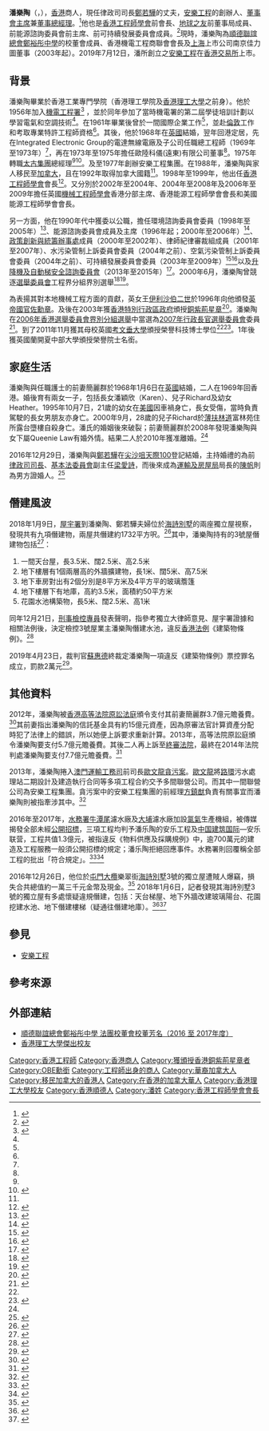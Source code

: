{{Infobox_Officeholder
|name =潘樂陶
|birth_date ={{birth date and age|1940|9|14}}
|nationality = {{CAN}}
|native place = [[廣東省|廣東省]][[順德區|順德]]
|office = [[安樂工程|安樂工程]][[董事長|董事會主席]]
|office2 = [[升降機及自動梯安全諮詢委員會|升降機及自動梯安全諮詢委員會]]主席
|term2= 2013年7月9日－2019年7月8日
|education = 香港工業專門學院<br>[[考文垂大學|考文垂大學]]榮譽科技博士
|spouse = {{marriage|簡麗群（Kay）|1968|2010|end=div}}<br>{{marriage|[[鄭若驊|鄭若驊]]|2016|}}
|children = 長女：潘穎欣（Karen）<br>（{{birth year and age|1971}}）<br>兒子：Richard<br>（1972-2000）<br>幼女：Heather<br>（1974-1995）
}}

'''潘樂陶'''{{BBS}}{{OBE}}（{{lang-en|Otto Poon Lok-to}}，{{bd|1940年|9月14日|||Poon, Otto}}），[[香港|香港]]商人，現任律政司司長[[鄭若驊|鄭若驊]]的丈夫，[[安樂工程|安樂工程]]的創辦人、[[董事長|董事會主席]]兼[[董事總經理|董事總經理]]。<ref name="安樂工程集團 董事及高級管理層">{{Cite web |url=https://www.hkexnews.hk/APP/SEHK/2019/2019043001/a19691/CATAL-20190430-16.PDF |title=安樂工程董事及高級管理層 |publisher=香港交易所 |date=2019 |access-date=2019-07-01 |archive-date=2019-07-01 |archive-url=https://web.archive.org/web/20190701082915/https://www.hkexnews.hk/APP/SEHK/2019/2019043001/a19691/CATAL-20190430-16.PDF |dead-url=no }}</ref>他也是[[香港工程師學會|香港工程師學會]]前會長、[[地球之友|地球之友]]前董事局成員、前能源諮詢委員會前主席、前可持續發展委員會成員。<ref name="潘樂陶">{{Cite web |url=http://www.hksgoa.org/benefit/Otto%20Poon.pdf |title=潘樂陶介紹 |publisher=香港高級公務員協會 |date=約2010 |access-date=2013-05-29 |archive-date=2016-07-30 |archive-url=https://web.archive.org/web/20160730040846/http://www.hksgoa.org/benefit/Otto%20Poon.pdf |dead-url=no }}</ref>現時，潘樂陶為[[順德聯誼總會鄭裕彤中學|順德聯誼總會鄭裕彤中學]]的校董會成員、香港機電工程商聯會會長及[[上海市|上海]]上市公司南京佳力圖董事（2003年起）。2019年7月12日，潘所創立之[[安樂工程|安樂工程]]在[[香港交易所|香港交易所]]上市。

== 背景 ==
潘樂陶畢業於香港工業專門學院（香港理工學院及[[香港理工大學|香港理工大學]]之前身）。他於1956年加入[[機電工程署|機電工程署]]<ref name="可持續發展倡導者">{{Cite web |url=http://www.emsd.gov.hk/emsd/e_download/about/new_hqs_commemorative_booklet/htm_tc/05/s08.htm |title= 可持續發展倡導者  |publisher=機電工程署 |access-date=2013-05-29 |archive-date=2011-12-28 |archive-url=https://web.archive.org/web/20111228040255/http://www.emsd.gov.hk/emsd/e_download/about/new_hqs_commemorative_booklet/htm_tc/05/s08.htm |dead-url=no }}</ref> ，並於同年參加了當時機電署的第二屆學徒培訓計劃以學習電氣和空調技術<ref name="可持續發展倡導者" />。在1961年畢業後曾於一間國際企業工作<ref name="可持續發展倡導者" />，並赴[[倫敦|倫敦]]工作和考取專業特許工程師資格<ref name="可持續發展倡導者" />。其後，他於1968年在[[英國|英國]]結婚，翌年回港定居，先在Integrated Electronic Group的電達無線電廠及子公司任職總工程師（1969年至1973年）<ref name="安樂工程集團 董事及高級管理層" />，再在1973年至1975年擔任歐陸科儀(遠東)有限公司董事<ref name="安樂工程集團 董事及高級管理層" />。1975年轉職[[太古集團|太古集團]]總經理<ref name="安樂工程集團 董事及高級管理層" /><ref>{{cite web |url=https://www.polyu.edu.hk/ife/corp/cntimgs/mthnewsletter/monthly_newsletter_3_7045_SC.pdf |title=資深理大企業家潘樂陶博士工程師 傳授價值一億五千萬的創業心法 |last= |first= |date=2014-10 |website= |publisher=香港理工大學 |access-date=2019-06-23 |quote= |archive-date=2019-06-23 |archive-url=https://web.archive.org/web/20190623131646/https://www.polyu.edu.hk/ife/corp/cntimgs/mthnewsletter/monthly_newsletter_3_7045_SC.pdf |dead-url=no }}</ref>。及至1977年創辦安樂工程集團。在1988年，潘樂陶與家人移民至[[加拿大|加拿大]]，且在1992年取得加拿大國籍<ref name="cfa"/>。1998年至1999年，他出任[[香港工程師學會|香港工程師學會]]會長<ref>{{cite news | title=粵港澳應加強合作治污 本報記者袁秀賢 | url=http://newsbot.lib.cuhk.edu.hk/news/takungpa/20000416/A02004.html | page= | publisher=大公報 | language= | date=2000-04-16 | accessdate=2022-01-06 | quote= | archive-date=2022-01-06 | archive-url=https://web.archive.org/web/20220106045820/http://newsbot.lib.cuhk.edu.hk/news/takungpa/20000416/A02004.html | dead-url=no }}</ref>。又分別於2002年至2004年、2004年至2008年及2006年至2009年擔任英國[[機械工程師學會|機械工程師學會]]香港分部主席、香港能源工程師學會會長和美國能源工程師學會會長。

另一方面，他在1990年代中獲委以公職，擔任環境諮詢委員會委員（1998年至2005年）<ref>{{cite news | title=黃匡源任環諮會主席 | url=http://newsbot.lib.cuhk.edu.hk/news/takungpa/20010222/A07002.html | page= | publisher=大公報 | language= | date=2001-02-22 | accessdate=2022-01-06 | quote= | archive-date=2022-01-06 | archive-url=https://web.archive.org/web/20220106045818/http://newsbot.lib.cuhk.edu.hk/news/takungpa/20010222/A07002.html | dead-url=no }}</ref>、能源諮詢委員會成員及主席（1996年起；2000年至2006年）<ref>{{cite news | title=政府委任能源諮詢委員會主席及成員 | url=https://www.info.gov.hk/gia/general/200008/11/0811116.htm | page= | publisher=政府新聞處 | language= | date=2000-08-11 | accessdate=2022-01-06 | quote= | archive-date=2022-01-06 | archive-url=https://web.archive.org/web/20220106045821/https://www.info.gov.hk/gia/general/200008/11/0811116.htm | dead-url=no }}</ref>、[[政策創新與統籌辦事處|政策創新與統籌辦事處]]成員（2000年至2002年）、律師紀律審裁組成員（2001年至2007年）、水污染管制上訴委員會委員（2004年之前）、空氣污染管制上訴委員會委員（2004年之前）、可持續發展委員會委員（2003年至2009年）<ref>{{cite web |url=https://www.legco.gov.hk/yr04-05/chinese/hc/papers/shc0218cb2-822c.pdf |title=立法會 CB(2)822/04-05號文件 |date=2005 |website= |language= |publisher=立法會秘書處 |access-date=2022-01-06 |quote= |archive-date=2022-01-06 |archive-url=https://web.archive.org/web/20220106045822/https://www.legco.gov.hk/yr04-05/chinese/hc/papers/shc0218cb2-822c.pdf |dead-url=no }}</ref><ref>{{cite news | title=政府再度委任可持續發展委員會成員 | url=https://www.info.gov.hk/gia/general/200701/19/P200701190147.htm | page= | publisher=政府新聞處 | language= | date=2007-01-19 | accessdate=2022-01-06 | quote= | archive-date=2019-09-02 | archive-url=https://web.archive.org/web/20190902175419/https://www.info.gov.hk/gia/general/200701/19/P200701190147.htm | dead-url=no }}</ref>以及[[升降機及自動梯安全諮詢委員會|升降機及自動梯安全諮詢委員會]]（2013年至2015年）<ref>{{cite news | title=政府委任升降機及自動梯安全諮詢委員會成員 | url=https://www.info.gov.hk/gia/general/201307/10/P201307100487.htm | page= | publisher=政府新聞處 | language= | date=2013-07-10 | accessdate=2022-01-06 | quote= | archive-date=2018-10-25 | archive-url=https://web.archive.org/web/20181025210113/https://www.info.gov.hk/gia/general/201307/10/P201307100487.htm | dead-url=no }}</ref>。2000年6月，潘樂陶曾競逐[[選舉委員會|選舉委員會]]工程界分組界別選舉<ref>{{cite news | title=陸宏廣郭家麒‘去馬’ | url=http://newsbot.lib.cuhk.edu.hk/news/singtao/20000717/A09003.html | page= | publisher=星島日報 | language= | date=2000-07-17 | accessdate=2022-01-06 | quote= | archive-date=2022-01-06 | archive-url=https://web.archive.org/web/20220106045820/http://newsbot.lib.cuhk.edu.hk/news/singtao/20000717/A09003.html | dead-url=no }}</ref><ref>{{cite news | title=工程界九人遞表 | url=http://newsbot.lib.cuhk.edu.hk/news/wenweipo/20000603/KO060327.html | page= | publisher=香港文匯報 | language= | date=2000-06-03 | accessdate=2022-01-06 | quote= | archive-date=2022-01-06 | archive-url=https://web.archive.org/web/20220106045817/http://newsbot.lib.cuhk.edu.hk/news/wenweipo/20000603/KO060327.html | dead-url=no }}</ref>。

為表揚其對本地機械工程方面的貢獻，英女王[[伊利沙伯二世|伊利沙伯二世]]於1996年向他頒發[[英帝國官佐勳章|英帝國官佐勳章]]。及後在2003年獲[[香港特別行政區政府|香港特別行政區政府]]頒授[[銅紫荊星章|銅紫荊星章]]<ref>{{cite news |url=http://paper.wenweipo.com/2003/07/01/HK0307010239.htm |title=香港特區政府二○○三年授勳名單 |publisher=文匯報 |date=2003-07-01 |accessdate=2020-10-18 |archive-date=2020-11-05 |archive-url=https://web.archive.org/web/20201105052749/http://paper.wenweipo.com/2003/07/01/HK0307010239.htm |dead-url=no }}</ref>。潘樂陶在[[2006年香港選舉委員會界別分組選舉|2006年香港選舉委員會界別分組選舉]]中當選為[[2007年香港特別行政區行政長官選舉|2007年行政長官選舉委員會]]委員<ref>{{cite web |url=https://www.eac.hk/ch/ecse/ecse_2006_er_S2.htm |title=2006年選舉委員會界別分組選舉選舉結果 |date=2006 |website= |language= |publisher=選舉管理委員會 |access-date=2022-01-06 |quote= |archive-date=2021-07-06 |archive-url=https://web.archive.org/web/20210706205014/https://www.eac.hk/ch/ecse/ecse_2006_er_S2.htm |dead-url=no }}</ref>。到了2011年11月獲其母校英國[[考文垂大學|考文垂大學]]頒授榮譽科技博士學位<ref name="安樂工程集團 董事及高級管理層" /><ref>{{cite web |url=https://alumni.coventry.ac.uk/honorary-graduates |title=Honorary Graduates |date= |website= |language=en |publisher=考文垂大學 |access-date=2022-01-06 |quote= |archive-date=2022-01-06 |archive-url=https://web.archive.org/web/20220106052710/https://alumni.coventry.ac.uk/honorary-graduates |dead-url=no }}</ref>。1年後獲英國蘭開夏中部大學頒授榮譽院士名銜。

== 家庭生活 ==
潘樂陶與任職護士的前妻簡麗群於1968年1月6日在[[英國|英國]]結婚，二人在1969年回香港。婚後育有兩女一子，包括長女潘穎欣（Karen）、兒子Richard及幼女Heather。1995年10月7日，21歲的幼女在[[美國|美國]]因車禍身亡，長女受傷，當時負責駕駛的長女男朋友亦身亡。2000年9月，28歲的兒子Richard於[[薄扶林道|薄扶林道]]富林苑住所露台墮樓自殺身亡。潘氏的婚姻後來破裂；前妻簡麗群於2008年發現潘樂陶與女下屬Queenie Law有婚外情。結果二人於2010年獲准離婚。<ref name="cfa"/>

2016年12月29日，潘樂陶與[[鄭若驊|鄭若驊]]在[[尖沙咀|尖沙咀]][[天際100|天際100]]登記結婚，主持婚禮的為前[[律政司司長|律政司司長]]、[[香港特別行政區基本法委員會|基本法委員會]]副主任[[梁愛詩|梁愛詩]]，而後來成為[[運輸及房屋局|運輸及房屋局]]局長的[[陳帆|陳帆]]則為男方證婚人。<ref>{{Cite news |url=https://hk.news.appledaily.com/local/realtime/article/20180108/57680851 |title=【司長僭建】陳帆任鄭若驊證婚人：到過潘樂陶寓所但不知可能有僭建 |publisher=香港蘋果日報 |date=2018-01-08 |accessdate=2018-01-08 |archive-date=2018-01-08 |archive-url=https://web.archive.org/web/20180108131220/https://hk.news.appledaily.com/local/realtime/article/20180108/57680851 |dead-url=yes }}</ref>

== 僭建風波 ==
2018年1月9日，[[屋宇署|屋宇署]]到潘樂陶、鄭若驊夫婦位於[[海詩別墅|海詩別墅]]的兩座獨立屋視察，發現共有九項僭建物，兩屋共僭建約1732平方呎。<ref name="ming180110-1175">{{Cite news |url=https://news.mingpao.com/pns/dailynews/web_tc/article/20180110/s00001/1515520581175 |title=鄭若驊與夫兩宅僭建1732呎 |publisher=明報 |date=2018-01-10 |accessdate=2018-01-10 |archive-date=2018-01-10 |archive-url=https://web.archive.org/web/20180110234136/https://news.mingpao.com/pns/dailynews/web_tc/article/20180110/s00001/1515520581175 |dead-url=yes }}</ref>其中，潘樂陶持有的3號屋僭建物包括<ref>{{Cite news |url=https://news.mingpao.com/ins/instantnews/web_tc/article/20180109/s00001/1515478185369/ |title=【司長僭建】屋宇署證鄭若驊夫婦大宅有多處僭建 包括天台屋地庫 |date=2018-01-09 |publisher=明報 |accessdate=2018-01-09 |archive-date=2018-01-10 |archive-url=https://web.archive.org/web/20180110174257/https://news.mingpao.com/ins/instantnews/web_tc/article/20180109/s00001/1515478185369/ |dead-url=yes }}</ref>：
#一間天台屋，長3.5米、闊2.5米、高2.5米
#地下樓層有1個兩層高的外牆擴建物，長1米、闊5米、高7.5米
#地下車房對出有2個分別是8平方米及4平方平的玻璃簷篷
#地下樓層下有地庫，高約3.5米，面積約50平方米
#花園水池構築物，長5米、闊2.5米、高1米

同年12月21日，[[刑事檢控專員|刑事檢控專員]]發表聲明，指參考獨立大律師意見、屋宇署證據和相關法例後，決定檢控3號屋業主潘樂陶僭建水池，違反[[香港法例|香港法例]]《建築物條例》。<ref>{{Cite news |url=http://std.stheadline.com/daily/article/detail/1932721-%E6%B8%AF%E8%81%9E-%E9%84%AD%E8%8B%A5%E9%A9%8A%E5%83%AD%E5%BB%BA%E8%AD%89%E6%93%9A%E4%B8%8D%E8%B6%B3+%E4%B8%88%E5%A4%AB%E5%8A%A0%E6%B0%B4%E6%B1%A0%E9%81%AD%E6%AA%A2%E6%8E%A7 |title=鄭若驊僭建證據不足 丈夫加水池遭檢控 |date=2018-12-22 |work=星島日報 |accessdate=2018-12-22 |archive-date=2019-06-14 |archive-url=https://web.archive.org/web/20190614055015/http://std.stheadline.com/daily/article/detail/1932721-%E6%B8%AF%E8%81%9E-%E9%84%AD%E8%8B%A5%E9%A9%8A%E5%83%AD%E5%BB%BA%E8%AD%89%E6%93%9A%E4%B8%8D%E8%B6%B3+%E4%B8%88%E5%A4%AB%E5%8A%A0%E6%B0%B4%E6%B1%A0%E9%81%AD%E6%AA%A2%E6%8E%A7 |dead-url=no }}</ref>

2019年4月23日，裁判官[[蘇惠德|蘇惠德]]終裁定潘樂陶一項違反《建築物條例》票控罪名成立，罰款2萬元<ref>{{cite news | title=潘樂陶僭建罪成罰2萬 料不留案底 官：泳池可載14噸水非臨時構築 須申報屋署 | url=http://www.mingpaocanada.com/tor/htm/News/20190424/HK-gbk1.htm?m=0 | format= | publisher=明報 | date=2019-04-24 | accessdate=2019-04-24 | archive-date=2019-08-24 | archive-url=https://web.archive.org/web/20190824113124/http://www.mingpaocanada.com/tor/htm/News/20190424/HK-gbk1.htm?m=0 | dead-url=no }}</ref>。

== 其他資料 ==
2012年，潘樂陶被[[香港高等法院原訟法庭|香港高等法院原訟法庭]]頒令支付其前妻簡麗群3.7億元贍養費。<ref>{{cite news|title=3.7億贍養費嫌少潘樂陶前妻上訴|url=http://orientaldaily.on.cc/cnt/news/20121214/00176_046.html|accessdate=2012-12-14|newspaper=《[[東方日報|東方日報]]》|date=2012-12-14|archive-date=2019-11-17|archive-url=https://web.archive.org/web/20191117232056/https://orientaldaily.on.cc/cnt/news/20121214/00176_046.html|dead-url=no}}</ref>其前妻指出潘樂陶的信託基金具有約15億元資產，因為原審法官計算資產分配時犯了法律上的錯誤，所以她便上訴要求重新計算。2013年，高等法院原訟庭頒令潘樂陶要支付5.7億元贍養費。其後二人再上訴至[[香港終審法院|終審法院]]，最終在2014年法院判處潘樂陶要支付7.7億元贍養費。<ref name="cfa">{{cite web|title=KAN LAI KWAN ALSO KNOWN AS KAN LAI KWAN KAY v. POON LOK TO OTTO FORMERLY KNOWN AS PUN LOK TO OTTO AND ANOTHER [2014] HKCFA 65; (2014) 17 HKCFAR 414; [2014] 6 HKC 111; FACV 20/2013 (17 July 2014)|url=http://www.hklii.org/eng/hk/cases/hkcfa/2014/65.html|website=HKLII|accessdate=2018-01-06|date=2014-07-17}}</ref>

2013年，潘樂陶捲入[[澳門|澳門]][[運輸工務司|運輸工務司]]前司長[[歐文龍貪污案|歐文龍貪污案]]。[[歐文龍|歐文龍]]將[[路環|路環]]污水處理站二期設計及建造執行合同等多項工程合約交予多間聯營公司。而其中一間聯營公司為安樂工程集團。貪污案中的安樂工程集團的前經理[[方鎮猷|方鎮猷]]負責有關事宜而潘樂陶則被指牽涉其中。<ref>{{cite news|title=工程師學會前會長捲大劉案|url=http://hk.apple.nextmedia.com/|accessdate=2013-01-07|newspaper=《[[蘋果日報|蘋果日報]]》|date=2013-01-07|archive-date=2014-08-02|archive-url=https://web.archive.org/web/20140802114532/http://hk.apple.nextmedia.com/|dead-url=no}}</ref>

2016年至2017年，[[水務署|水務署]][[牛潭尾|牛潭尾]]濾水廠及[[大埔_(香港)|大埔]]濾水廠加設[[氯氣|氯氣]]生產機組，被傳媒揭發全部未經[[公開招標|公開招標]]，三項工程均判予潘乐陶的安乐工程及[[中国建筑国际|中国建筑国际]]—安乐联营，工程共值1.3億元，被指違反《物料供應及採購規例》中，逾700萬元的建造及工程服務一般須公開招標的規定；潘乐陶拒絕回應事件。水務署則回覆稱全部工程的批出「符合規定」。<ref>{{Cite news |url= http://www.mingpaocanada.com/tor/htm/News/20190118/HK-gaa1.htm?m=0 |title= 水署億元工程 未招標批潘樂陶公司 按規例700萬服務須招標 署方稱符程序 |work= 明報 |date= 2019-01-18 |accessdate= 2019-06-23 |archive-date= 2019-08-24 |archive-url= https://web.archive.org/web/20190824111331/http://www.mingpaocanada.com/tor/htm/News/20190118/HK-gaa1.htm?m=0 |dead-url= no }}</ref><ref>{{Cite news |url= https://www.hk01.com/%E7%A4%BE%E6%9C%83%E6%96%B0%E8%81%9E/284410/%E6%B0%B4%E5%8B%99%E7%BD%B21-3%E5%84%84%E5%B7%A5%E7%A8%8B%E7%84%A1%E5%85%AC%E9%96%8B%E6%8B%9B%E6%A8%99-%E5%88%A4%E4%BA%88%E9%84%AD%E8%8B%A5%E9%A9%8A%E5%A4%AB%E5%85%AC%E5%8F%B8-%E7%BD%B2%E6%96%B9-%E7%AC%A6%E5%90%88%E7%A8%8B%E5%BA%8F |title= 水務署1.3億工程無公開招標　判予鄭若驊夫公司 署方：符合程序 |work= 香港01 |author= 陳倩婷 |date= 2019-01-18 |accessdate= 2019-06-23 |archive-date= 2019-08-23 |archive-url= https://web.archive.org/web/20190823081221/https://www.hk01.com/%E7%A4%BE%E6%9C%83%E6%96%B0%E8%81%9E/284410/%E6%B0%B4%E5%8B%99%E7%BD%B21-3%E5%84%84%E5%B7%A5%E7%A8%8B%E7%84%A1%E5%85%AC%E9%96%8B%E6%8B%9B%E6%A8%99-%E5%88%A4%E4%BA%88%E9%84%AD%E8%8B%A5%E9%A9%8A%E5%A4%AB%E5%85%AC%E5%8F%B8-%E7%BD%B2%E6%96%B9-%E7%AC%A6%E5%90%88%E7%A8%8B%E5%BA%8F |dead-url= no }}</ref>

2016年12月26日，他位於[[屯門|屯門]][[大欖|大欖]]樂翠街[[海詩別墅|海詩別墅]]3號的獨立屋遭賊人爆竊，損失合共總值約一萬三千元金幣及現金。<ref>{{cite news|title=家人開P 賊照潛入屋 鄭若驊被盜千萬|url=http://hk.apple.nextmedia.com/news/art/20161227/19877993|accessdate=2016-12-27|newspaper=香港蘋果日報 |date=2016-12-26|archive-date=2017-05-29|archive-url=https://web.archive.org/web/20170529010650/http://hk.apple.nextmedia.com/news/art/20161227/19877993|dead-url=no}}</ref> 2018年1月6日，記者發現其海詩別墅3號的獨立屋有多處懷疑違規僭建，包括：天台梯屋、地下外牆改建玻璃陽台、花園挖建水池、地下僭建樓梯（疑通往僭建地庫）。<ref name="HK01">{{Cite news |url=https://www.hk01.com/%E6%B8%AF%E8%81%9E/147192/-%E9%84%AD%E8%8B%A5%E9%A9%8A%E6%B6%89%E5%83%AD%E5%BB%BA-%E4%B8%88%E5%A4%AB%E6%BD%98%E6%A8%82%E9%99%B6%E9%84%B0%E5%B1%8B%E4%BA%A6%E6%9C%89%E5%A4%9A%E8%99%95%E7%96%91%E5%83%AD%E5%BB%BA-%E7%8E%BB%E7%92%83%E5%B1%8B%E5%8F%A3%E5%91%B3%E7%9B%B8%E8%BF%91 |title=【鄭若驊涉僭建】丈夫潘樂陶鄰屋亦有多處疑僭建 玻璃屋口味相近 |publisher=香港01 |date=2018-01-06 |accessdate=2018-01-06 |archive-date=2019-06-14 |archive-url=https://web.archive.org/web/20190614055015/https://www.hk01.com/%E6%B8%AF%E8%81%9E/147192/-%E9%84%AD%E8%8B%A5%E9%A9%8A%E6%B6%89%E5%83%AD%E5%BB%BA-%E4%B8%88%E5%A4%AB%E6%BD%98%E6%A8%82%E9%99%B6%E9%84%B0%E5%B1%8B%E4%BA%A6%E6%9C%89%E5%A4%9A%E8%99%95%E7%96%91%E5%83%AD%E5%BB%BA-%E7%8E%BB%E7%92%83%E5%B1%8B%E5%8F%A3%E5%91%B3%E7%9B%B8%E8%BF%91 |dead-url=yes }}</ref><ref name="MP2">{{Cite news |url=https://news.mingpao.com/ins/instantnews/web_tc/article/20180106/s00001/1515238600236 |title=【鄭若驊僭建風波】兩夫妻大宅同涉僭建 |publisher=明報 |date=2018-01-06 |accessdate=2018-01-06 |archive-date=2018-01-06 |archive-url=https://web.archive.org/web/20180106173053/https://news.mingpao.com/ins/instantnews/web_tc/article/20180106/s00001/1515238600236 |dead-url=yes }}</ref>

== 參見 ==
*[[安樂工程|安樂工程]]

== 參考來源 ==
{{reflist|2}}

==外部連結==
* [http://home.school.hk/system/tool/webpage/index.php?netroom_id=1595&channel=&tool_id=11967&tool_admin=&popup=0 順德聯誼總會鄭裕彤中學 法團校董會校董芳名（2016 至 2017年度）] {{Wayback|url=http://home.school.hk/system/tool/webpage/index.php?netroom_id=1595&channel=&tool_id=11967&tool_admin=&popup=0 |date=20200922051956 }}
* [https://www.polyu.edu.hk/aado/aa/tc/outstanding_alumni/outstanding_alumni_page.php?code=NDQ=& 香港理工大學傑出校友] {{Wayback|url=https://www.polyu.edu.hk/aado/aa/tc/outstanding_alumni/outstanding_alumni_page.php?code=NDQ=& |date=20190829091731 }}

{{DEFAULTSORT:Poon, Otto}}

[[Category:香港工程師|Category:香港工程師]]
[[Category:香港商人|Category:香港商人]]
[[Category:獲頒授香港銅紫荊星章者|Category:獲頒授香港銅紫荊星章者]]
[[Category:OBE勳銜|Category:OBE勳銜]]
[[Category:工程師出身的商人|Category:工程師出身的商人]]
[[Category:華裔加拿大人|Category:華裔加拿大人]]
[[Category:移民加拿大的香港人|Category:移民加拿大的香港人]]
[[Category:在香港的加拿大華人|Category:在香港的加拿大華人]]
[[Category:香港理工大學校友|Category:香港理工大學校友]]
[[Category:香港順德人|Category:香港順德人]]
[[Category:潘姓|Category:潘姓]]
[[Category:香港工程師學會會長|Category:香港工程師學會會長]]